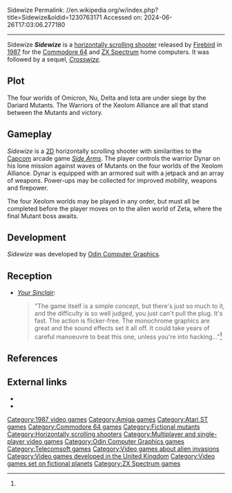Sidewize
Permalink: //en.wikipedia.org/w/index.php?title=Sidewize&oldid=1230763171
Accessed on: 2024-06-26T17:03:06.277180



------
Sidewize
{{Short description|1987 video game}}
{{Infobox video game
| title =
| image = Sidewize Cover.jpg
| publisher = [[Firebird Software]]
| developer = [[Odin Computer Graphics]]
| designer = {{unbulleted list|Steve Wetherill | Colin Grunes}} 
| engine =
| released = 1987
| genre = [[Scrolling shooter]]
| modes = [[Single-player]], [[Two-player]]
| platforms = [[Commodore 64]], [[ZX Spectrum]]
}}
'''''Sidewize''''' is a [[scrolling shooter|horizontally scrolling shooter]] released by [[Firebird Software|Firebird]] in [[1987 in video gaming|1987]] for the [[Commodore 64]] and [[ZX Spectrum]] home computers.  It was followed by a sequel, ''[[Crosswize]]''.

==Plot==
The four worlds of Omicron, Nu, Delta and Iota are under siege by the Dariard Mutants. The Warriors of the Xeolom Alliance are all that stand between the Mutants and victory.

==Gameplay==
''Sidewize'' is a [[2D graphics|2D]] horizontally scrolling shooter with similarities to the [[Capcom]] arcade game ''[[Side Arms]]''. The player controls the warrior Dynar on his lone mission against waves of Mutants on the four worlds of the Xeolom Alliance. Dynar is equipped with an armored suit with a jetpack and an array of weapons. Power-ups may be collected for improved mobility, weapons and firepower.

The four Xeolom worlds may be played in any order, but must all be completed before the player moves on to the alien world of Zeta, where the final Mutant boss awaits.

==Development==
''Sidewize'' was developed by [[Odin Computer Graphics]].

==Reception==
{{VG reviews
|CVG = 29/30<ref>{{cite magazine|magazine=[[Computer And Video Games]]|title=C+VG Reviews|author=John|page=25|issue=72|date=October 1987|url=https://archive.org/stream/computer-video-games-magazine-072/CVG072_Oct_1987#page/n24/mode/2up}}</ref>
|CRASH = 50%<ref>{{cite magazine|magazine=[[Crash (magazine)|Crash]]|title=Reviews|page=103|issue=44|date=September 1987|url=https://archive.org/details/Crash_No._44_1987-09_Newsfield_GB/page/n101/mode/2up/}}</ref>
|SUser = {{rating|10|10}}<ref>{{cite magazine|magazine=[[Sinclair User]]|title=Sidewize|last=Douglas|first=Jim|pages=44–45|issue=66|date=September 1987|url=https://archive.org/details/sinclair-user-magazine-066/page/n47/mode/2up/}}</ref>
|YSinclair = 9/10<ref name=YS>{{cite magazine|magazine=[[Your Sinclair]]|title=Screen Shots|last=Smith|first=Rachael|page=38|issue=22|date=October 1987|url=https://archive.org/stream/YourSinclair37Jan89/YourSinclair/YourSinclair22-Oct87#page/n37/mode/2up}}</ref>
| award1Pub = ''Sinclair User''
| award1 = SU Classic
| award2Pub = ''Your Sinclair''
| award2 = Megagame
}}

*''[[Your Sinclair]]'': <blockquote>"The game itself is a simple concept, but there's just so much to it, and the difficulty is so well judged, you just can't pull the plug. It's fast. The action is flicker-free. The monochrome graphics are great and the sound effects set it all off. It could take years of careful manoeuvre to beat this one, unless you're into hacking..."<ref name=YS/></blockquote>

==References==
{{reflist}}

==External links==
*{{WoS game|id=0004494}}
*{{lemon64 game|id=2307}}

[[Category:1987 video games]]
[[Category:Amiga games]]
[[Category:Atari ST games]]
[[Category:Commodore 64 games]]
[[Category:Fictional mutants]]
[[Category:Horizontally scrolling shooters]]
[[Category:Multiplayer and single-player video games]]
[[Category:Odin Computer Graphics games]]
[[Category:Telecomsoft games]]
[[Category:Video games about alien invasions]]
[[Category:Video games developed in the United Kingdom]]
[[Category:Video games set on fictional planets]]
[[Category:ZX Spectrum games]]